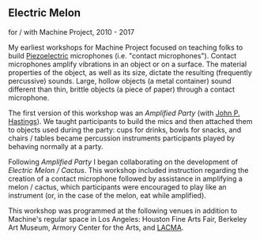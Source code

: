<Cover
  src="https://awave.press/CTA-Confuse-a-Tron-Machine-MCaudill.jpg"
  alt=""
  caption=""
/>

## Electric Melon
for / with Machine Project, 2010 - 2017

My earliest workshops for Machine Project focused on teaching folks to build [Piezoelectric](https://en.wikipedia.org/wiki/Piezoelectricity) microphones (i.e. "contact microphones"). Contact microphones amplify vibrations in an object or on a surface. The material properties of the object, as well as its size, dictate the resulting (frequently percussive) sounds. Large, hollow objects (a metal container) sound different than thin, brittle objects (a piece of paper) through a contact microphone.

The first version of this workshop was an *Amplified Party* (with [John P. Hastings](https://www.johnphastings.org/)). We taught participants to build the mics and then attached them to objects used during the party: cups for drinks, bowls for snacks, and chairs / tables became percussion instruments participants played by behaving normally at a party.

Following *Amplified Party* I began collaborating on the development of *Electric Melon / Cactus*. This workshop included instruction regarding the creation of a contact microphone followed by assistance in amplifying a melon / cactus, which participants were encouraged to play like an instrument (or, in the case of the melon, eat while amplified).

This workshop was programmed at the following venues in addition to Machine's regular space in Los Angeles: Houston Fine Arts Fair, Berkeley Art Museum, Armory Center for the Arts, and [LACMA](https://vimeo.com/16639969).

